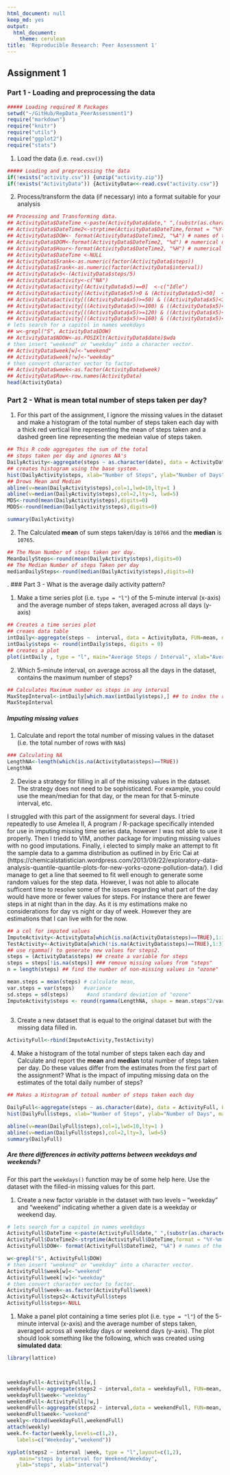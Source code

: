 ```yaml
---
html_document: null
keep_md: yes
output:
  html_document:
    theme: cerulean
title: 'Reproducible Research: Peer Assessment 1'
---
```

## Assignment 1



### Part 1 - Loading and preprocessing the data

```r
##### Loading required R Packages
setwd("~/GitHub/RepData_PeerAssessment1")
require("markdown")
require("knitr")
require("utils")
require("ggplot2")
require("stats")
```

1. Load the data (i.e. `read.csv()`)
  
```r
##### Loading and preprocessing the data
if(!exists("activity.csv")) {unzip("activity.zip")}
if(!exists("ActivityData")) {ActivityData<<-read.csv("activity.csv")}
```


2. Process/transform the data (if necessary) into a format suitable for your analysis
```r
## Processing and Transforming data.
## ActivityData$DateTime <-paste(ActivityData$date," ",(substr(as.character(ActivityData$interval+10000),2, 3)),":",(substr(as.character(ActivityData$interval+10000),4, 5)),sep = "")
## ActivityData$DateTime2<-strptime(ActivityData$DateTime,format = "%Y-%m-%d %H:%M")
## ActivityData$DOW<- format(ActivityData$DateTime2, "%A") # names of the day of week
## ActivityData$DOM<-format(ActivityData$DateTime2, "%d") # numerical day of month
## ActivityData$Hour<-format(ActivityData$DateTime2, "%H") # numerical Hour of day
## ActivityData$DateTime <-NULL
## ActivityData$Srank<-as.numeric(factor(ActivityData$steps))
## ActivityData$Irank<-as.numeric(factor(ActivityData$interval))
## ActivityData$x5<-(ActivityData$steps/5)
## ActivityData$activity<-c("NA")
## ActivityData$activity[(ActivityData$x5)==0]  <-c("Idle")
## ActivityData$activity[(ActivityData$x5)>0 & (ActivityData$x5)<50]  <-c("Moderate")
## ActivityData$activity[((ActivityData$x5)>=50) & ((ActivityData$x5)<100)]  <-c("walking")
## ActivityData$activity[((ActivityData$x5)>=100) & ((ActivityData$x5)<120)] <-c("Jogging")
## ActivityData$activity[((ActivityData$x5)>=120) & ((ActivityData$x5)<160)]  <-c("Running")
## ActivityData$activity[((ActivityData$x5)>=160) & ((ActivityData$x5)<220)]  <-c("Danger")
# lets search for a capitol in names weekdays
## w<-grepl("S", ActivityData$DOW)
## ActivityData$NDOW<-as.POSIXlt(ActivityData$date)$wda
# then insert "weekend" or "weekday" into a character vector.
## ActivityData$week[w]<-"weekend"
## ActivityData$week[!w]<-"weekday"
# then convert character vector to factor.
## ActivityData$week<-as.factor(ActivityData$week)
## ActivityData$Row<-row.names(ActivityData)
head(ActivityData)


```


### Part 2 - What is mean total number of steps taken per day?

1. For this part of the assignment, I ignore the missing values in
the dataset and make a histogram of the total number of steps taken each day 
with a thick red vertical line representing the mean of steps taken  and a dashed green line representing the medeian value of steps taken.

```r
## This R code aggregates the sum of the total 
## steps taken per day and ignores NA's
DailyActivity<-aggregate(steps ~ as.character(date), data = ActivityData, FUN=sum, na.rm=TRUE)
## creates histogram using the base system.
hist(DailyActivity$steps, xlab="Number of Steps", ylab="Number of Days", main="Histogram Average Daily - (Steps)")
## Drows Mean and Median
abline(v=mean(DailyActivity$steps),col=1,lwd=10,lty=1 )
abline(v=median(DailyActivity$steps),col=2,lty=3, lwd=5)
MDS<-round(mean(DailyActivity$steps),digits=0)
MDDS<-round(median(DailyActivity$steps),digits=0)

summary(DailyActivity)

```

2. The Calculated  **mean** of sum steps taken/day is `10766` and the **median** is `10765`.

```r
## The Mean Number of steps taken per day.
MeanDailySteps<-round(mean(DailyActivity$steps),digits=0)
## The Median Number of steps Taken per day
medianDailySteps<-round(median(DailyActivity$steps),digits=0)
```


.
### Part 3 - What is the average daily activity pattern?

1. Make a time series plot (i.e. `type = "l"`) of the 5-minute interval (x-axis) and the average number of steps taken, averaged across all days (y-axis)
```r
## Creates a time series plot
## creaes data table
intDaily<-aggregate(steps ~  interval, data = ActivityData, FUN=mean, na.rm=TRUE) ## creaes data table
intDaily$steps <- round(intDaily$steps, digits = 0)
## creates a plot
plot(intDaily , type = "l", main="Average Steps / Interval", xlab="Average steps per interval")


```

2. Which 5-minute interval, on average across all the days in the dataset, contains the maximum number of steps?
```r
## Calculates Maximum number os steps in any interval
MaxStepInterval<-intDaily[which.max(intDaily$steps),] ## to index the row containing first maximum of steps
MaxStepInterval


```


##### Imputing missing values

1. Calculate and report the total number of missing values in the dataset (i.e. the total number of rows with `NA`s)
```r

### Calculating NA 
LengthNA<-length(which(is.na(ActivityData$steps)==TRUE))
LengthNA
```

2. Devise a strategy for filling in all of the missing values in the dataset. The strategy does not need to be sophisticated. For example, you could use the mean/median for that day, or the mean for that 5-minute interval, etc.

I struggled with this part of the assignment for several days. I tried repeatedly to use Amelea II, A program / R-package specifically intended for use in imputing missing time series data, however I was not able to use it properly. Then I triedd to VIM, another package for imputing missing values with no good imputations. Finally, i elected to simply make an attempt to fit the sample data to a gamma distribution as outlined in by Eric Cai at (https://chemicalstatistician.wordpress.com/2013/09/22/exploratory-data-analysis-quantile-quantile-plots-for-new-yorks-ozone-pollution-data/). I did manage to get a line that seemed to fit well enough to generate some random values for the step data. However, I was not able to allocate sufficent time to resolve some of the issues regarding what part of the day would have more or fewer values for steps. For instance there are fewer steps in at night than in the day. As it is my estimations make no considerations for day vs night or day of week. However they are estimations that I can live with for the now. 

```r

## a col for imputed values
ImputeActivity<-ActivityData[which(is.na(ActivityData$steps)==TRUE),1:3]
TestActivity<-ActivityData[which(!is.na(ActivityData$steps)==TRUE),1:3]
## use rgamma() to generate new values for steps2.
steps = (ActivityData$steps) ## create a variable for steps
steps = steps[!is.na(steps)] ### remove missing values from "steps"
n = length(steps) ## find the number of non-missing values in "ozone"

mean.steps = mean(steps) # calculate mean, 
var.steps = var(steps)   #variance 
sd.steps = sd(steps)      #and standard deviation of "ozone"
ImputeActivity$steps <- round(rgamma(LengthNA, shape = mean.steps^2/var.steps, scale = var.steps/mean.steps),digits=0) 
               

```
3. Create a new dataset that is equal to the original dataset but with the missing data filled in.
```r
ActivityFull<-rbind(ImputeActivity,TestActivity)

```
4. Make a histogram of the total number of steps taken each day and Calculate and report the **mean** and **median** total number of steps taken per day. Do these values differ from the estimates from the first part of the assignment? What is the impact of imputing missing data on the estimates of the total daily number of steps?
```r
## Makes a Histogram of totoal number of steps taken each day

DailyFull<-aggregate(steps ~ as.character(date), data = ActivityFull, FUN=sum, na.rm=TRUE)
hist(DailyFull$steps, xlab="Number of Steps", ylab="Number of Days", main= "Histogram Fully imputed - (Days/Steps)")

abline(v=mean(DailyFull$steps),col=1,lwd=10,lty=1 )
abline(v=median(DailyFull$steps),col=2,lty=3, lwd=5)
summary(DailyFull)
```



##### Are there differences in activity patterns between weekdays and weekends?

For this part the `weekdays()` function may be of some help here. Use
the dataset with the filled-in missing values for this part.

1. Create a new factor variable in the dataset with two levels -- "weekday" and "weekend" indicating whether a given date is a weekday or weekend day.
```r
# lets search for a capitol in names weekdays
ActivityFull$DateTime <-paste(ActivityFull$date," ",(substr(as.character(ActivityFull$interval+10000),2, 3)),":",(substr(as.character(ActivityFull$interval+10000),4, 5)),sep = "")
ActivityFull$DateTime2<-strptime(ActivityFull$DateTime,format = "%Y-%m-%d %H:%M")
ActivityFull$DOW<- format(ActivityFull$DateTime2, "%A") # names of the day of week

w<-grepl("S", ActivityFull$DOW)
# then insert "weekend" or "weekday" into a character vector.
ActivityFull$week[w]<-"weekend"
ActivityFull$week[!w]<-"weekday"
# then convert character vector to factor.
ActivityFull$week<-as.factor(ActivityFull$week)
ActivityFull$steps2<-ActivityFull$steps
ActivityFull$steps<-NULL
```
1. Make a panel plot containing a time series plot (i.e. `type = "l"`) of the 5-minute interval (x-axis) and the average number of steps taken, averaged across all weekday days or weekend days (y-axis). The plot should look something like the following, which was created using **simulated data**:
```r
library(lattice)



weekdayFull<-ActivityFull[w,]
weekdayFull<-aggregate(steps2 ~ interval,data = weekdayFull, FUN=mean, na.rm=TRUE)
weekdayFull$week<-"weekday"
weekendFull<-ActivityFull[!w,]
weekendFull<-aggregate(steps2 ~ interval,data = weekendFull, FUN=mean, na.rm=TRUE)
weekendFull$week<-"weekend"
weekly<-rbind(weekdayFull,weekendFull)
attach(weekly)
week.f<-factor(weekly,levels=c(1,2),
   labels=c("Weekeday","weekend"))

xyplot(steps2 ~ interval |week, type = "l",layout=c(1,2),
    main="steps by interval for Weekend/Weekday", 
   ylab="steps", xlab="interval")

```


